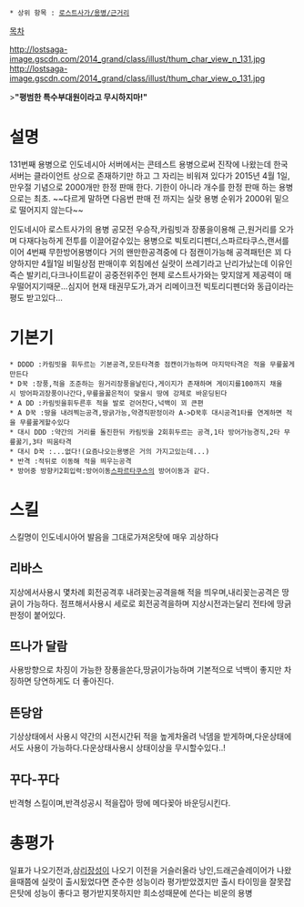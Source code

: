  * 상위 항목 : [[로스트사가/용병/근거리]]

[[목차]]

http://lostsaga-image.gscdn.com/2014_grand/class/illust/thum_char_view_n_131.jpg
http://lostsaga-image.gscdn.com/2014_grand/class/illust/thum_char_view_o_131.jpg

>'''"평범한 특수부대원이라고 무시하지마!"'''

= 설명 =
131번째 용병으로 인도네시아 서버에서는 콘테스트 용병으로써 진작에 나왔는데 한국 서버는 클라이언트 상으로 존재하기만 하고 그 자리는 비워져 있다가 2015년 4월 1일, 만우절 기념으로 2000개만 한정 판매 한다. 기한이 아니라 개수를 한정 판매 하는 용병으로는 최초. ~~다르게 말하면 다음번 판매 전 까지는 실랏 용병 순위가 2000위 밑으로 떨어지지 않는다~~

인도네시아 로스트사가의 용병 공모전 우승작,카림빗과 장풍을이용해 근,원거리를 오가며 다재다능하게 전투를 이끌어갈수있는 용병으로 빅토리디펜더,스파르타쿠스,랜서를이어 4번째 무한방어용병이다 거의 왠만한공격중에 다 점캔이가능해 공격패턴은 꾀 다양하지만 4월1일 비밀상점 판매이후 외침에선 실랏이 쓰레기라고 난리가났는데 이유인즉슨 발키리,다크나이트같이 공중전위주인 현제 로스트사가와는 맞지않게 제공력이 매우떨어지기때문...심지어 현재 태권무도가,과거 리메이크전 빅토리디펜더와 동급이라는 평도 받고있다...

= 기본기 =
 * DDDD :카림빗을 휘두르는 기본공격,모든타격중 점캔이가능하며 마지막타격은 적을 무릎꿇게만든다
 * D꾹 :장풍,적을 조준하는 원거리장풍을날린다,게이지가 존재하며 게이지를100까지 채울시 방어파괴장풍이나간다,무릎을꿇은적이 맞을시 땅에 강제로 바운딩된다
 * A DD :카림빗을휘두른후 적을 발로 걷어찬다,넉백이 꾀 큰편
 * A D꾹 :땅을 내려찍는공격,땅긁가능,약경직판정이라 A->D꾹후 대시공격1타를 연계하면 적을 무릎꿇게할수있다
 * 대시 DDD :약간의 거리를 돌진한뒤 카림빗을 2회휘두르는 공격,1타 방어가능경직,2타 무릎꿇기,3타 띄움타격
 * 대시 D꾹 :...없다!(요즘나오는용병은 거의 가지고있는데...)
 * 반격 :적뒤로 이동해 적을 띄우는공격
 * 방어중 방향키2회입력:방어이동[[스파르타쿠스(로스트사가)|스파르타쿠스]]의 방어이동과 같다.

= 스킬 =
스킬명이 인도네시아어 발음을 그대로가져온탓에 매우 괴상하다
== 리바스 ==
지상에서사용시 몇차례 회전공격후 내려꽂는공격을해 적을 띄우며,내리꽂는공격은 땅긁이 가능하다. 점프해서사용시 세로로 회전공격을하며 지상시전과는달리 전타에 땅긁판정이 붙어있다.

== 뜨나가 달람 ==
사용방향으로 차징이 가능한 장풍을쏜다,땅긁이가능하며 기본적으로 넉백이 좋지만 차징하면 당연하게도 더 좋아진다.

== 뜬당암 ==
기상상태에서 사용시 약간의 시전시간뒤 적을 높게차올려 낙뎀을 받게하며,다운상태에서도 사용이 가능하다.다운상태사용시 상태이상을 무시할수있다..!

== 꾸다-꾸다 ==
반격형 스킬이며,반격성공시 적을잡아 땅에 메다꽂아 바운딩시킨다.

= 총평가 =
일표가 나오기전과,삼[[리(로스트사가)|리]][[앨리스(로스트사가)|장]][[발키리(로스트사가)|성]]이 나오기 이전을 거슬러올라 낭인,드래곤슬레이어가 나왔을때쯤에 실랏이 출시됬었다면 준수한 성능이라 평가받았겠지만 출시 타이밍을 잘못잡은탓에 성능이 좋다고 평가받지못하지만 희소성때문에 쓴다는 비운의 용병
